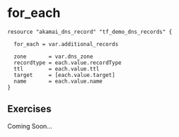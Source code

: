 # for_each



```
resource "akamai_dns_record" "tf_demo_dns_records" {

  for_each = var.additional_records

  zone       = var.dns_zone
  recordtype = each.value.recordType
  ttl        = each.value.ttl
  target     = [each.value.target]
  name       = each.value.name
}
```

## Exercises
Coming Soon...